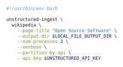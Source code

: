 ```bash Shell
#!/usr/bin/env bash

unstructured-ingest \
  wikipedia \
    --page-title "Open Source Software" \
    --output-dir $LOCAL_FILE_OUTPUT_DIR \
    --num-processes 2 \
    --verbose \
    --partition-by-api \
    --api-key $UNSTRUCTURED_API_KEY
```
